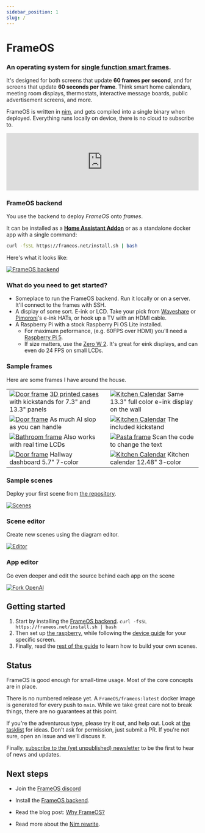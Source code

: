 ```yaml
---
sidebar_position: 1
slug: /
---
```


# FrameOS


### An operating system for <u>single function smart frames</u>. 

It's designed for both screens that update **60 frames per second**, and for screens that update **60 seconds per frame**.
Think smart home calendars, meeting room displays, thermostats, interactive message boards, public advertisement screens, and more. 

FrameOS is written in [nim](https://nim-lang.org/), and gets compiled into a single binary when deployed. Everything runs locally on device, 
there is no cloud to subscribe to.

<iframe width="100%" style={{"aspect-ratio": "16 / 9"}} src="https://www.youtube.com/embed/hpfgWoF0-38" title="FrameOS NimConf 2024" frameborder="0" allow="accelerometer; autoplay; clipboard-write; encrypted-media; gyroscope; picture-in-picture; web-share" referrerpolicy="strict-origin-when-cross-origin" allowfullscreen></iframe>

### FrameOS backend

You use the backend to deploy _FrameOS_ onto _frames_.

It can be installed as a **[Home Assistant Addon](https://github.com/FrameOS/frameos-home-assistant-addon)** 
or as a standalone docker app with a single command:

```bash
curl -fsSL https://frameos.net/install.sh | bash
```

Here's what it looks like:

[![FrameOS backend](./guide/_img2/frameos-backend.gif)](./guide/_img2/frameos-backend.gif)

### What do you need to get started?

- Someplace to run the FrameOS backend. Run it locally or on a server. It'll connect to the frames with SSH.
- A display of some sort. E-ink or LCD. Take your pick from [Waveshare](https://www.waveshare.com/product/displays/e-paper/epaper-1.htm) or
[Pimoroni](https://shop.pimoroni.com/collections/displays)'s e-ink HATs, or hook up a TV with an HDMI cable.
- A Raspberry Pi with a stock Raspberry Pi OS Lite installed.
  - For maximum peformance, (e.g. 60FPS over HDMI) you'll need a [Raspberry Pi 5](https://www.raspberrypi.com/products/raspberry-pi-5/).
  - If size matters, use the [Zero W 2](https://www.raspberrypi.com/products/raspberry-pi-zero-2-w/). It's great for eink displays, and can even do 24 FPS on small LCDs.


### Sample frames

Here are some frames I have around the house.

|  |  |
|---|---|
| [![Door frame](./_img/IMG_5975.jpg)](./_img/IMG_5975.jpg) [3D printed cases](https://cases.frameos.net) with kickstands for 7.3" and 13.3" panels|[![Kitchen Calendar](./_img/IMG_6030.jpg)](./_img/IMG_6030.jpg) Same 13.3" full color e-ink display on the wall |
| [![Door frame](./_img/slop.jpg)](./_img/slop.jpg) As much AI slop as you can handle |[![Kitchen Calendar](./_img/IMG_6022.jpg)](./_img/IMG_6022.jpg) The included kickstand |
| [![Bathroom frame](./_img/frame-bathroom.jpg)](./_img/frame-bathroom.jpg) Also works with real time LCDs | [![Pasta frame](./_img/phone-pasta-2.jpg)](./_img/phone-pasta-2.jpg) Scan the code to change the text |
| [![Door frame](./_img/ukseraam.jpg)](./_img/ukseraam.jpg) Hallway dashboard 5.7" 7-color |[![Kitchen Calendar](./_img/kitchen-calendar2.jpg)](./_img/kitchen-calendar2.jpg) Kitchen calendar 12.48" 3-color |

### Sample scenes

Deploy your first scene from [the repository](https://repo.frameos.net/).

[![Scenes](./_img/sample-scenes2.png)](./_img/sample-scenes2.png)

### Scene editor

Create new scenes using the diagram editor.

[![Editor](./_img/good-run.png)](./_img/good-run.png)

### App editor

Go even deeper and edit the source behind each app on the scene

[![Fork OpenAI](./_img/fork-openai.png)](./_img/fork-openai.png)

## Getting started

1. Start by installing the [FrameOS backend](/guide/backend). `curl -fsSL https://frameos.net/install.sh | bash`
2. Then set up [the raspberry](/guide/raspberry), while following the [device guide](/devices) for your specific screen.
3. Finally, read the [rest of the guide](/guide/first-deploy) to learn how to build your own scenes.

## Status

FrameOS is good enough for small-time usage. Most of the core concepts are in place.

There is no numbered release yet. A `FrameOS/frameos:latest` docker image is generated for every push to `main`. While we take great care not to break things, there are no guarantees at this point.

If you're the adventurous type, please try it out, and help out. Look at [the tasklist](https://github.com/FrameOS/frameos/issues/1) for ideas. Don't ask for permission, just submit a PR. If you're not sure, open an issue and we'll discuss it.

Finally, [subscribe to the (yet unpublished) newsletter](https://buttondown.com/frameos?tag=sandwich) to be the first to hear of news and updates.

[//]: # (<form)
[//]: # (  action="https://buttondown.email/api/emails/embed-subscribe/frameos")
[//]: # (  method="post")
[//]: # (  target="popupwindow")
[//]: # (  onsubmit="window.open&#40;'https://buttondown.email/frameos', 'popupwindow'&#41;")
[//]: # (  class="embeddable-buttondown-form")
[//]: # (>)
[//]: # (  <div><label for="bd-email">Finally, subscribe to the newsletter to be the first to hear of news and updates: </label>)
[//]: # (  <input type="email" name="email" id="bd-email" placeholder="you@email.com" />)
[//]: # (  <input type="submit" value="Subscribe" /></div>)
[//]: # (</form>)

## Next steps

- Join the [FrameOS discord](https://discord.gg/9dT9y7EzUw)

- Install the [FrameOS backend](/guide/backend).

- Read the blog post: [Why FrameOS?](/blog/why-frameos)

- Read more about the [Nim rewrite](/blog/nim-rewrite).
